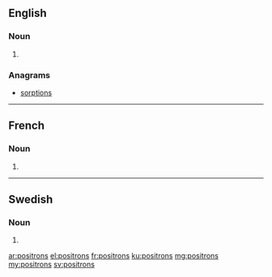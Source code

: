 {{also|positróns}}
==English==

===Noun===
{{head|en}}

# {{plural of|positron}}

===Anagrams===
* [[sorptions#English|sorptions]]

----

==French==

===Noun===
{{head|fr|g=m-p}}

# {{plural of|positron|lang=fr}}

----

==Swedish==

===Noun===
{{head|sv|noun form}}

# {{sv-noun-form-indef-gen|positron}}

[[ar:positrons]]
[[el:positrons]]
[[fr:positrons]]
[[ku:positrons]]
[[mg:positrons]]
[[my:positrons]]
[[sv:positrons]]